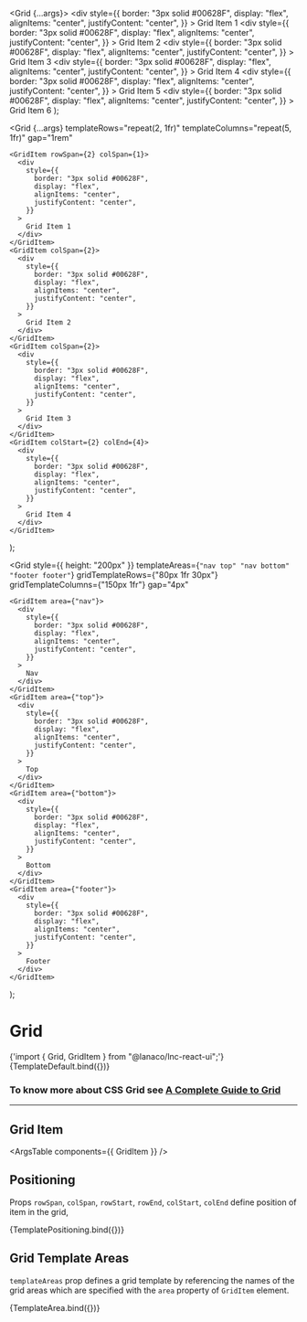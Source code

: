 
<Meta title="Layout/Grid" component={Grid} />

  <Grid {...args}>
    <GridItem>
      <div
        style={{
          border: "3px solid #00628F",
          display: "flex",
          alignItems: "center",
          justifyContent: "center",
        }}
      >
        Grid Item 1
      </div>
    </GridItem>
    <GridItem>
      <div
        style={{
          border: "3px solid #00628F",
          display: "flex",
          alignItems: "center",
          justifyContent: "center",
        }}
      >
        Grid Item 2
      </div>
    </GridItem>
    <GridItem>
      <div
        style={{
          border: "3px solid #00628F",
          display: "flex",
          alignItems: "center",
          justifyContent: "center",
        }}
      >
        Grid Item 3
      </div>
    </GridItem>
    <GridItem>
      <div
        style={{
          border: "3px solid #00628F",
          display: "flex",
          alignItems: "center",
          justifyContent: "center",
        }}
      >
        Grid Item 4
      </div>
    </GridItem>
    <GridItem>
      <div
        style={{
          border: "3px solid #00628F",
          display: "flex",
          alignItems: "center",
          justifyContent: "center",
        }}
      >
        Grid Item 5
      </div>
    </GridItem>
    <GridItem>
      <div
        style={{
          border: "3px solid #00628F",
          display: "flex",
          alignItems: "center",
          justifyContent: "center",
        }}
      >
        Grid Item 6
      </div>
    </GridItem>
  </Grid>
);

  <Grid
    {...args}
    templateRows="repeat(2, 1fr)"
    templateColumns="repeat(5, 1fr)"
    gap="1rem"
  >
    <GridItem rowSpan={2} colSpan={1}>
      <div
        style={{
          border: "3px solid #00628F",
          display: "flex",
          alignItems: "center",
          justifyContent: "center",
        }}
      >
        Grid Item 1
      </div>
    </GridItem>
    <GridItem colSpan={2}>
      <div
        style={{
          border: "3px solid #00628F",
          display: "flex",
          alignItems: "center",
          justifyContent: "center",
        }}
      >
        Grid Item 2
      </div>
    </GridItem>
    <GridItem colSpan={2}>
      <div
        style={{
          border: "3px solid #00628F",
          display: "flex",
          alignItems: "center",
          justifyContent: "center",
        }}
      >
        Grid Item 3
      </div>
    </GridItem>
    <GridItem colStart={2} colEnd={4}>
      <div
        style={{
          border: "3px solid #00628F",
          display: "flex",
          alignItems: "center",
          justifyContent: "center",
        }}
      >
        Grid Item 4
      </div>
    </GridItem>
  </Grid>
);

  <Grid
    style={{ height: "200px" }}
    templateAreas={`"nav top"
                  "nav bottom"
                  "footer footer"`}
    gridTemplateRows={"80px 1fr 30px"}
    gridTemplateColumns={"150px 1fr"}
    gap="4px"
  >
    <GridItem area={"nav"}>
      <div
        style={{
          border: "3px solid #00628F",
          display: "flex",
          alignItems: "center",
          justifyContent: "center",
        }}
      >
        Nav
      </div>
    </GridItem>
    <GridItem area={"top"}>
      <div
        style={{
          border: "3px solid #00628F",
          display: "flex",
          alignItems: "center",
          justifyContent: "center",
        }}
      >
        Top
      </div>
    </GridItem>
    <GridItem area={"bottom"}>
      <div
        style={{
          border: "3px solid #00628F",
          display: "flex",
          alignItems: "center",
          justifyContent: "center",
        }}
      >
        Bottom
      </div>
    </GridItem>
    <GridItem area={"footer"}>
      <div
        style={{
          border: "3px solid #00628F",
          display: "flex",
          alignItems: "center",
          justifyContent: "center",
        }}
      >
        Footer
      </div>
    </GridItem>
  </Grid>
);

# Grid

<SyntaxHighlighter language="jsx" style={nord}>
  {'import { Grid, GridItem } from "@lanaco/lnc-react-ui";'}
</SyntaxHighlighter>

<Canvas>
  <Story
    name="Default"
    args={{
      templateRows: "repeat(2, 1fr)",
      templateColumns: "repeat(3, 1fr)",
      gap: "1rem",
    }}
  >
    {TemplateDefault.bind({})}
  </Story>
</Canvas>

<ArgsTable story="Default" />

### To know more about CSS Grid see [A Complete Guide to Grid](https://css-tricks.com/snippets/css/complete-guide-grid/)

---

## Grid Item

<ArgsTable components={{ GridItem }} />

## Positioning

Props `rowSpan`, `colSpan`, `rowStart`, `rowEnd`, `colStart`, `colEnd` define position of item in the grid,

<Canvas withSource="open">
  <Story name="Positioning">{TemplatePositioning.bind({})}</Story>
</Canvas>

## Grid Template Areas

`templateAreas` prop defines a grid template by referencing the names of the grid areas which are specified with the `area` property of `GridItem` element.

<Canvas withSource="open">
  <Story name="Template Areas">{TemplateArea.bind({})}</Story>
</Canvas>
